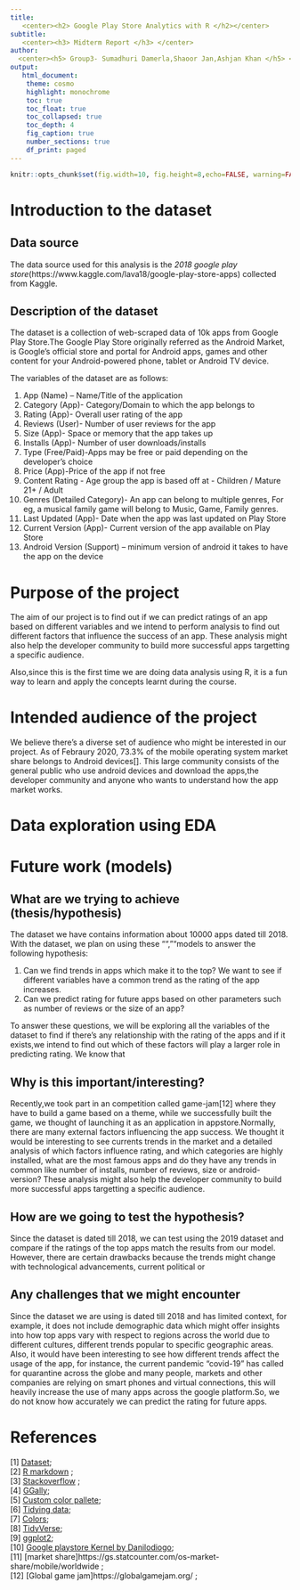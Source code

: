 ```yaml
---
title: 
   <center><h2> Google Play Store Analytics with R </h2></center>
subtitle: 
   <center><h3> Midterm Report </h3> </center>
author: 
  <center><h5> Group3- Sumadhuri Damerla,Shaoor Jan,Ashjan Khan </h5> </center>
output: 
   html_document: 
    theme: cosmo
    highlight: monochrome
    toc: true
    toc_float: true
    toc_collapsed: true
    toc_depth: 4
    fig_caption: true
    number_sections: true
    df_print: paged
---
```

```r
knitr::opts_chunk$set(fig.width=10, fig.height=8,echo=FALSE, warning=FALSE, message=FALSE)
```

# Introduction to the dataset  
## Data source
The data source used for this analysis is the *2018 google play store*(https://www.kaggle.com/lava18/google-play-store-apps) collected from Kaggle.

## Description of the dataset
The dataset is a collection of web-scraped data of 10k apps from Google Play Store.The Google Play Store originally referred as the Android Market, is Google's official store and portal for Android apps, games and other content for your Android-powered phone, tablet or Android TV device.

The variables of the dataset are as follows:

1)	App (Name) – Name/Title of the application
2)	Category (App)- Category/Domain to which  the app belongs to
3)	Rating (App)- Overall user rating of the app
4)	Reviews (User)- Number of user reviews for the app 
5)	Size (App)- Space or memory that the app takes up 
6)	Installs (App)- Number of user downloads/installs 
7)	Type (Free/Paid)-Apps may be free or paid depending on the developer’s choice
8)	Price (App)-Price of the app if not free
9)	Content Rating -  Age group the app is based off at - Children / Mature 21+ / Adult
10)	Genres (Detailed Category)- An app can belong to multiple genres, For eg, a musical family game will belong to Music, Game, Family genres.
11)	Last Updated (App)- Date when the app was last updated on Play Store 
12)	Current Version (App)- Current version of the app available on Play Store  
13)	Android Version (Support) – minimum version of android it takes to have the app on the device


# Purpose of the project
The aim of our project is to find out if we can predict ratings of an app based on different variables and we intend to perform analysis to find out different factors that influence the success of an app. These analysis might also help the developer community to build more successful apps targetting a specific audience.

Also,since this is the first time we are doing data analysis using R, it is a fun way to learn and apply the concepts learnt during the course. 


# Intended audience of the project
We believe there's a diverse set of audience who might be interested in our project. As of Febraury 2020, 73.3% of the mobile operating system market share belongs to Android devices[]. This large community consists of the general public who use android devices and download the apps,the developer community and anyone who wants to understand how the app market works.

# Data exploration using EDA



# Future work (models)  
## What are we trying to achieve (thesis/hypothesis)
The dataset we have contains information about 10000 apps dated till 2018. With the dataset, we plan on using these "",""models to answer the following hypothesis:  

1) Can we find trends in apps which make it to the top? We want to see if different variables have a common trend as the rating of the app increases.
2) Can we predict rating for future apps based on other parameters such as number of reviews or the size of an app?

To answer these questions, we will be exploring all the variables of the dataset to find if there's any relationship with the rating of the apps and if it exists,we intend to find out which of these factors will play a larger role in predicting rating. We know that  

## Why is this important/interesting?
Recently,we took part in an competition called game-jam[12] where they have to build a game based on a theme, while we successfully built the game, we thought of launching it as an application in appstore.Normally, there are many external factors influencing the app success. We thought it would be interesting to see currents trends in the market and a detailed analysis of which factors influence rating, and which categories are highly installed, what are the most famous apps and do they have any trends in common like number of installs, number of reviews, size or android-version? 
These analysis might also help the developer community to build more successful apps targetting a specific audience.


## How are we going to test the hypothesis?
Since the dataset is dated till 2018, we can test using the 2019 dataset and compare if the ratings of the top apps match the results from our model. However, there are certain drawbacks because the trends might change with technological advancements, current political or 


## Any challenges that we might encounter
Since the dataset we are using is dated till 2018 and has limited context, for example, it does not include demographic data which might offer insights into how top apps vary with respect to regions across the world due to different cultures, different trends popular to specific geographic areas. Also, it would have been interesting to see how different trends affect the usage of the app, for instance, the current pandemic "covid-19" has called for quarantine across the globe and many people, markets and other companies are relying on smart phones and virtual connections, this will heavily increase the use of many apps across the google platform.So, we do not know how accurately we can predict the rating for future apps. 


# References

[1] [Dataset](https://www.kaggle.com/lava18/google-play-store-apps);  
[2] [R markdown](https://bookdown.org/yihui/rmarkdown/html-document.html#tabbed-sections) ;  
[3] [Stackoverflow](https://stackoverflow.com/questions/3993301/how-to-format-number-values-for-ggplot2-legend/15007117) ;  
[4] [GGally](https://ggobi.github.io/ggally/rd.html#ggpairs);  
[5] [Custom color pallete](https://drsimonj.svbtle.com/creating-corporate-colour-palettes-for-ggplot2);  
[6] [Tidying data](https://medium.com/coinmonks/dealing-with-missing-data-using-r-3ae428da2d17);  
[7] [Colors](https://hbr.org/2014/04/the-right-colors-make-data-easier-to-read);  
[8] [TidyVerse](https://www.tidyverse.org/);  
[9] [ggplot2](https://ggplot2.tidyverse.org/reference/);  
[10] [Google playstore Kernel by Danilodiogo](https://www.kaggle.com/danilodiogo/google-play-store-eda-plotting-with-highcharts/code#eda);  
[11] [market share]https://gs.statcounter.com/os-market-share/mobile/worldwide ;  
[12] [Global game jam]https://globalgamejam.org/ ;  
